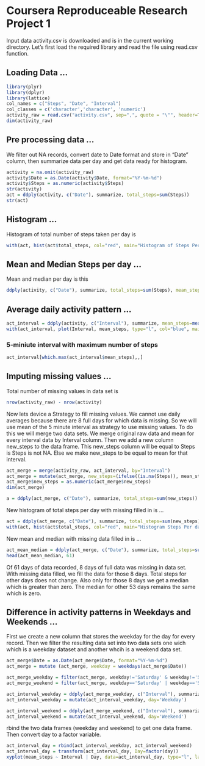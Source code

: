#  Coursera Reproduceable Research Project 1
    
Input data activity.csv is downloaded and is in the current working directory. Let's first load the required library and read the file using read.csv function.

## Loading Data ...
    
```r
library(plyr)
library(dplyr)
library(lattice)
col_names = c("Steps", "Date", "Interval")
col_classes = c('character','character', 'numeric')
activity_raw = read.csv("activity.csv", sep=",", quote = "\"", header=T, colClasses=col_classes, col.names=col_names, na.strings="NA")
dim(activity_raw)
```

## Pre processing data ...
We filter out NA records, convert date to Date format and store in "Date" column, then summarize data per day and get data ready for histogram.
    
```r
activity = na.omit(activity_raw)
activity$Date = as.Date(activity$Date, format="%Y-%m-%d")
activity$Steps = as.numeric(activity$Steps)
str(activity)
act = ddply(activity, c("Date"), summarize, total_steps=sum(Steps))
str(act)
```


## Histogram ...
Histogram of total number of steps taken per day is 

```r
with(act, hist(act$total_steps, col="red", main="Histogram of Steps Per day", xlab="", breaks=14))
```

## Mean and Median Steps per day ...

Mean and median per day is this
```r
ddply(activity, c("Date"), summarize, total_steps=sum(Steps), mean_steps=mean(Steps), median_steps = median(Steps))
```

## Average daily activity pattern ...
```r
act_interval = ddply(activity, c("Interval"), summarize, mean_steps=mean(Steps))
with(act_interval, plot(Interval, mean_steps, type="l", col="blue", main="Average daily activiy pattern", xlab="Interval", ylab="Average Steps"))
```

###  5-miniute interval with maximum number of steps

```r
act_interval[which.max(act_interval$mean_steps),,]
```


## Imputing missing values ...

Total number of missing values in data set is 
```r
nrow(activity_raw) - nrow(activity)
```

Now lets device a Strategy to fill missing values. We cannot use daily averages because there are 8 full days for which data is missing. So we will use mean of the 5 minute interval as strategy to use missing values. To do this we will merge two data sets. We merge original raw data and mean for every interval data by Interval column. Then we add a new column new_steps to the data frame. This new_steps column will be equal to Steps is Steps is not NA. Else we make new_steps to be equal to mean for that interval.

```r
act_merge = merge(activity_raw, act_interval, by="Interval")
act_merge = mutate(act_merge, new_steps=(ifelse((is.na(Steps)), mean_steps, Steps)))
act_merge$new_steps = as.numeric(act_merge$new_steps)
dim(act_merge)

a = ddply(act_merge, c("Date"), summarize, total_steps=sum(new_steps))
```

New histogram of total steps per day with missing filled in is ...
```r
act = ddply(act_merge, c("Date"), summarize, total_steps=sum(new_steps))
with(act, hist(act$total_steps, col="red", main="Histogram Steps Per day - With missing data filled", xlab="Steps per day", breaks=14))
```

New mean and median with missing data filled in is ...
```r
act_mean_median = ddply(act_merge, c("Date"), summarize, total_steps=sum(new_steps), mean_steps=mean(new_steps), median_steps = median(new_steps))
head(act_mean_median, 61)
```

Of 61 days of data recorded, 8 days of full data was missing in data set. With missing data filled, we fill the data for those 8 days. Total steps for other days does not change. Also only for those 8 days we get a median which is greater than zero. The median for other 53 days remains the same which is zero.

## Difference in activity patterns in Weekdays and Weekends ...

First we create a new column that stores the weekday for the day for every record. Then we filter the resulting data set into two data sets one wich which is a weekday dataset and another whcih is a weekend data set.

``` r
act_merge$Date = as.Date(act_merge$Date, format="%Y-%m-%d")
act_merge = mutate (act_merge, weekday = weekdays(act_merge$Date))

act_merge_weekday = filter(act_merge, weekday!='Saturday' & weekday!='Sunday')
act_merge_weekend = filter(act_merge, weekday=='Saturday' | weekday=='Sunday')

act_interval_weekday = ddply(act_merge_weekday, c("Interval"), summarize, mean_steps=mean(new_steps))
act_interval_weekday = mutate(act_interval_weekday, day='Weekday')

act_interval_weekend = ddply(act_merge_weekend, c("Interval"), summarize, mean_steps=mean(new_steps))
act_interval_weekend = mutate(act_interval_weekend, day='Weekend')
```

rbind the two data frames (weekday and weekend) to get one data frame. Then convert day to a factor variable. 
```r
act_interval_day = rbind(act_interval_weekday, act_interval_weekend)
act_interval_day = transform(act_interval_day, Day=factor(day))
xyplot(mean_steps ~ Interval | Day, data=act_interval_day, type="l", layout=c(1,2))
```
